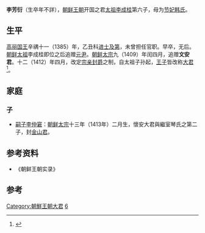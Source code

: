 '''李芳衍'''（生卒年不詳），[[朝鲜王朝|朝鲜王朝]]开国之君[[太祖|太祖]][[李成桂|李成桂]]第六子，母为[[节妃|节妃]][[韩氏|韩氏]]。

== 生平 ==
[[高丽国王|高丽国王]]辛禑十一（1385）年，乙丑科[[进士及第|进士及第]]，未曾担任官职。早卒，无后。[[朝鲜太祖|朝鲜太祖]]李成桂即位之后追赠[[元尹|元尹]]。[[朝鲜太宗|朝鲜太宗]]九（1409）年闰四月，追赠'''文安君'''。十二（1412）年四月，改定[[宗亲|宗亲]][[封爵|封爵]]之制，自太祖子孙起，[[王子|王子]]皆改称[[大君|大君]]<ref name="たいしょーの朝鮮王朝史 2018">{{cite web | title=徳安大君/李芳衍(イ バンヨン) | website=たいしょーの朝鮮王朝史 | date=2018-03-01 | url=https://joseon518.themedia.jp/posts/3776413 | language=ja | access-date=2021-02-07 | archive-date=2021-02-14 | archive-url=https://web.archive.org/web/20210214150546/https://joseon518.themedia.jp/posts/3776413/ }}</ref>。
== 家庭 ==
=== 子 ===
*[[嗣子|嗣子]][[李仲窘|李仲窘]]：[[朝鲜太宗|朝鲜太宗]]十三年（1413年）二月生，懷安大君與繼室琴氏之第二子，封[[金山君|金山君]]。

== 参考资料 ==
*《朝鲜王朝实录》

==参考==
{{reflist}}

[[Category:朝鮮王朝大君|Category:朝鮮王朝大君]]
[[Category:朝鮮太祖王子|6]]